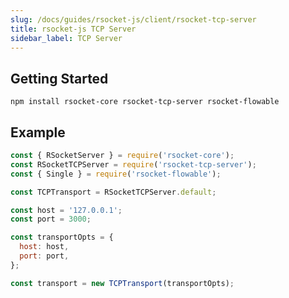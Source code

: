 ```yaml
---
slug: /docs/guides/rsocket-js/client/rsocket-tcp-server
title: rsocket-js TCP Server
sidebar_label: TCP Server
---
```


## Getting Started

```
npm install rsocket-core rsocket-tcp-server rsocket-flowable
```

## Example

```js
const { RSocketServer } = require('rsocket-core');
const RSocketTCPServer = require('rsocket-tcp-server');
const { Single } = require('rsocket-flowable');

const TCPTransport = RSocketTCPServer.default;

const host = '127.0.0.1';
const port = 3000;

const transportOpts = {
  host: host,
  port: port,
};

const transport = new TCPTransport(transportOpts);
```

